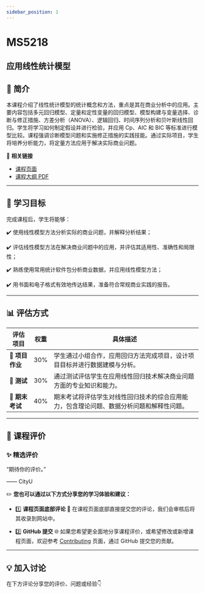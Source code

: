 ```yaml
---
sidebar_position: 1
---
```


# MS5218
## 应用线性统计模型

## **📘 简介**
本课程介绍了线性统计模型的统计概念和方法，重点是其在商业分析中的应用。主要内容包括多元回归模型、定量和定性变量的回归模型、模型构建与变量选择、诊断与修正措施、方差分析（ANOVA）、逻辑回归、时间序列分析和贝叶斯线性回归。学生将学习如何制定假设并进行检验，并应用 Cp、AIC 和 BIC 等标准进行模型比较。课程强调诊断模型问题和实施修正措施的实践技能。通过实际项目，学生将培养分析能力，将定量方法应用于解决实际商业问题。

🔗 **相关链接**
- [课程页面](https://www.cityu.edu.hk/catalogue/pg/202526/course/MS5218.htm)
- [课程大纲 PDF](https://www.cityu.edu.hk/catalogue/pg/202526/course/MS5218.pdf)

---

## **🎯 学习目标**

完成课程后，学生将能够：

✔️ 使用线性模型方法分析实际的商业问题，并解释分析结果；

✔️ 评估线性模型方法在解决商业问题中的应用，并评估其适用性、准确性和局限性；

✔️ 熟练使用常用统计软件包分析商业数据，并应用线性模型方法；

✔️ 用书面和电子格式有效地传达结果，准备符合常规商业实践的报告。

---

## **📊 评估方式**

| **评估项目**          | **权重** | **具体描述**                                                                                       |
|----------------------|---------|---------------------------------------------------------------------------------------------------|
| **📄 项目作业**       | 30%     | 学生通过小组合作，应用回归方法完成项目，设计项目目标并进行数据建模与分析。                       |
| **📝 测试**           | 30%     | 通过测试评估学生在应用线性回归技术解决商业问题方面的专业知识和能力。                           |
| **📝 期末考试**       | 40%     | 期末考试将评估学生对线性回归技术的综合应用能力，包含理论问题、数据分析问题和解释性问题。       |

---

## **💬 课程评价**

### ✨ **精选评价**
<div className={commentStyles.commentBox}>
    <p className={commentStyles.commentText}>
        “期待你的评价。”
    </p>
    <p className={commentStyles.commentAuthor}>—— CityU</p>
</div>

✏️ **您也可以通过以下方式分享您的学习体验和建议：**

- 1️⃣ **课程页面底部评论**
💬 在课程页面底部直接提交您的评论，我们会审核后将其收录到网站中。

- 2️⃣ **GitHub 提交**
🌐 如果您希望更全面地分享课程评价，或希望修改或新增课程页面，欢迎参考 [Contributing](/contributing) 页面，通过 GitHub 提交您的贡献。



---

## **💡 加入讨论**

在下方评论分享您的评价、问题或经验👇
<Utterances />
